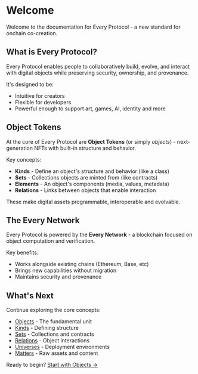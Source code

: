 # Welcome

Welcome to the documentation for Every Protocol - a new standard for onchain co-creation.

## What is Every Protocol?

Every Protocol enables people to collaboratively build, evolve, and interact with digital objects while preserving security, ownership, and provenance.

It's designed to be:
- Intuitive for creators
- Flexible for developers
- Powerful enough to support art, games, AI, identity and more

## Object Tokens

At the core of Every Protocol are **Object Tokens** (or simply *objects*) - next-generation NFTs with built-in structure and behavior.

Key concepts:
- **Kinds** - Define an object's structure and behavior (like a class)
- **Sets** - Collections objects are minted from (like contracts)
- **Elements** - An object's components (media, values, metadata)
- **Relations** - Links between objects that enable interaction

These make digital assets programmable, interoperable and evolvable.

## The Every Network

Every Protocol is powered by the **Every Network** - a blockchain focused on object computation and verification.

Key benefits:
- Works alongside existing chains (Ethereum, Base, etc)
- Brings new capabilities without migration
- Maintains security and provenance

## What's Next

Continue exploring the core concepts:

- [Objects](/concepts/objects) - The fundamental unit
- [Kinds](/concepts/kinds) - Defining structure
- [Sets](/concepts/sets) - Collections and contracts  
- [Relations](/concepts/relations) - Object interactions
- [Universes](/concepts/universes) - Deployment environments
- [Matters](/concepts/matters) - Raw assets and content

Ready to begin? [Start with Objects →](/concepts/objects)
